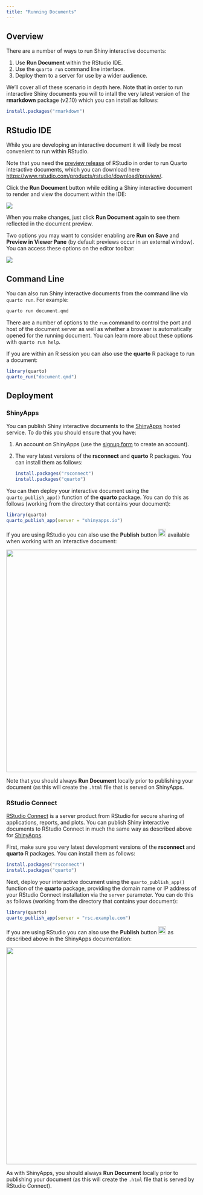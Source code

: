 ```yaml
---
title: "Running Documents"
---
```


## Overview

There are a number of ways to run Shiny interactive documents:

1.  Use **Run Document** within the RStudio IDE.
2.  Use the `quarto run` command line interface.
3.  Deploy them to a server for use by a wider audience.

We'll cover all of these scenario in depth here. Note that in order to run interactive Shiny documents you will to intall the very latest version of the **rmarkdown** package (v2.10) which you can install as follows:

``` r
install.packages("rmarkdown")
```

## RStudio IDE

While you are developing an interactive document it will likely be most convenient to run within RStudio.

Note that you need the [preview release](https://www.rstudio.com/products/rstudio/download/preview/) of RStudio in order to run Quarto interactive documents, which you can download here <https://www.rstudio.com/products/rstudio/download/preview/>.

Click the **Run Document** button while editing a Shiny interactive document to render and view the document within the IDE:

![](images/rstudio-ide.png){.border}

When you make changes, just click **Run Document** again to see them reflected in the document preview.

Two options you may want to consider enabling are **Run on Save** and **Preview in Viewer Pane** (by default previews occur in an external window). You can access these options on the editor toolbar:

![](images/rstudio-ide-options.png){.border}

## Command Line

You can also run Shiny interactive documents from the command line via `quarto run`. For example:

``` bash
quarto run document.qmd
```

There are a number of options to the `run` command to control the port and host of the document server as well as whether a browser is automatically opened for the running document. You can learn more about these options with `quarto run help`.

If you are within an R session you can also use the **quarto** R package to run a document:

``` r
library(quarto)
quarto_run("document.qmd")
```

## Deployment

### ShinyApps

You can publish Shiny interactive documents to the [ShinyApps](http://shinyapps.io/) hosted service. To do this you should ensure that you have:

1.  An account on ShinyApps (use the [signup form](http://shinyapps.io/) to create an account).

2.  The very latest versions of the **rsconnect** and **quarto** R packages. You can install them as follows:

    ``` r
    install.packages("rsconnect")
    install.packages("quarto")
    ```

You can then deploy your interactive document using the `quarto_publish_app()` function of the **quarto** package. You can do this as follows (working from the directory that contains your document):

``` r
library(quarto)
quarto_publish_app(server = "shinyapps.io")
```

If you are using RStudio you can also use the **Publish** button <kbd>![](../../output-formats/images/publish-button.png){width="21"}</kbd> available when working with an interactive document:

![](images/rstudio-ide-publish.png){.border width="587"}

Note that you should always **Run Document** locally prior to publishing your document (as this will create the `.html` file that is served on ShinyApps.

### RStudio Connect

[RStudio Connect](https://www.rstudio.com/products/connect/) is a server product from RStudio for secure sharing of applications, reports, and plots. You can publish Shiny interactive documents to RStudio Connect in much the same way as described above for [ShinyApps].

First, make sure you very latest development versions of the **rsconnect** and **quarto** R packages. You can install them as follows:

``` r
install.packages("rsconnect")
install.packages("quarto")
```

Next, deploy your interactive document using the `quarto_publish_app()` function of the **quarto** package, providing the domain name or IP address of your RStudio Connect installation via the `server` parameter. You can do this as follows (working from the directory that contains your document):

``` r
library(quarto)
quarto_publish_app(server = "rsc.example.com")
```

If you are using RStudio you can also use the **Publish** button <kbd>![](../../output-formats/images/publish-button.png){width="21"}</kbd> as described above in the ShinyApps documentation:

![](images/rstudio-ide-rsc-publish.png){.border width="573"}

As with ShinyApps, you should always **Run Document** locally prior to publishing your document (as this will create the `.html` file that is served by RStudio Connect).
